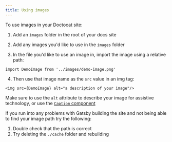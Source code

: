 ```yaml
---
title: Using images
---
```


To use images in your Doctocat site:

1. Add an `images` folder in the root of your docs site

2. Add any images you'd like to use in the `images` folder

3. In the file you'd like to use an image in, import the image using a relative path:

```
import DemoImage from '../images/demo-image.png'
```

4. Then use that image name as the `src` value in an img tag:


```
<img src={DemoImage} alt="a description of your image"/>
````

Make sure to use the `alt` attribute to describe your image for assistive technology, or use the [`Caption` component](/components/caption)

If you run into any problems with Gatsby building the site and not being able to find your image path try the following:

1. Double check that the path is correct
2. Try deleting the `./cache` folder and rebuilding
